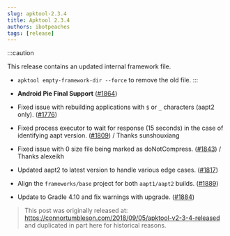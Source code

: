 ```yaml
---
slug: apktool-2.3.4
title: Apktool 2.3.4
authors: ibotpeaches
tags: [release]
---
```


:::caution

This release contains an updated internal framework file.

- `apktool empty-framework-dir --force` to remove the old file.
:::

- **Android Pie Final Support** ([#1864](https://github.com/iBotPeaches/Apktool/issues/1864))
- Fixed issue with rebuilding applications with `$` or `_` characters (aapt2 only). ([#1776](https://github.com/iBotPeaches/Apktool/issues/1776))
- Fixed process executor to wait for response (15 seconds) in the case of identifying aapt version. ([#1809](https://github.com/iBotPeaches/Apktool/issues/1809)) / Thanks sunshouxiang
- Fixed issue with 0 size file being marked as doNotCompress. ([#1843](https://github.com/iBotPeaches/Apktool/issues/1843)) / Thanks alexeikh
- Updated aapt2 to latest version to handle various edge cases. ([#1817](https://github.com/iBotPeaches/Apktool/issues/1817))
- Align the `frameworks/base` project for both `aapt1/aapt2` builds. ([#1889](https://github.com/iBotPeaches/Apktool/issues/1889))
- Update to Gradle 4.10 and fix warnings with upgrade. ([#1884](https://github.com/iBotPeaches/Apktool/issues/1884))

> This post was originally released at: https://connortumbleson.com/2018/09/05/apktool-v2-3-4-released and duplicated in part here for historical reasons.
